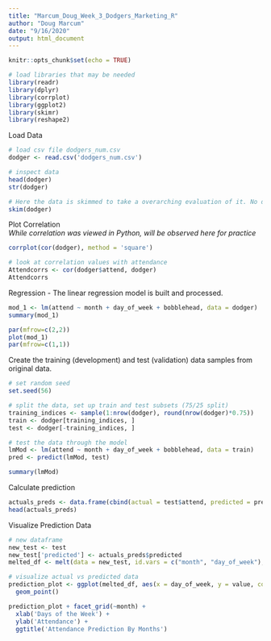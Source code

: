 ---
title: "Marcum_Doug_Week_3_Dodgers_Marketing_R"
author: "Doug Marcum"
date: "9/16/2020"
output: html_document
---
```{r setup, include=FALSE}
knitr::opts_chunk$set(echo = TRUE)

# load libraries that may be needed
library(readr)
library(dplyr)
library(corrplot)
library(ggplot2)
library(skimr)
library(reshape2)
```
Load Data
```{r}
# load csv file dodgers_num.csv
dodger <- read.csv('dodgers_num.csv')

# inspect data
head(dodger)
str(dodger)

# Here the data is skimmed to take a overarching evaluation of it. No data is missing and the distributions are as expected for the subject matter.
skim(dodger)
```
Plot Correlation  
*While correlation was viewed in Python, will be observed here for practice*
```{r}
corrplot(cor(dodger), method = 'square')

# look at correlation values with attendance
Attendcorrs <- cor(dodger$attend, dodger)
Attendcorrs
```
Regression - The linear regression model is built and processed.
```{r}
mod_1 <- lm(attend ~ month + day_of_week + bobblehead, data = dodger)
summary(mod_1)
```
```{r}
par(mfrow=c(2,2))
plot(mod_1)
par(mfrow=c(1,1))
```
Create the training (development) and test (validation) data samples from original data.
```{r}
# set random seed
set.seed(56)

# split the data, set up train and test subsets (75/25 split)
training_indices <- sample(1:nrow(dodger), round(nrow(dodger)*0.75))
train <- dodger[training_indices, ]
test <- dodger[-training_indices, ]

# test the data through the model
lmMod <- lm(attend ~ month + day_of_week + bobblehead, data = train)
pred <- predict(lmMod, test)

summary(lmMod)
```
Calculate prediction
```{r}
actuals_preds <- data.frame(cbind(actual = test$attend, predicted = pred))
head(actuals_preds)
```
Visualize Prediction Data
```{r}
# new dataframe
new_test <- test
new_test['predicted'] <- actuals_preds$predicted
melted_df <- melt(data = new_test, id.vars = c("month", "day_of_week"), measure.vars = c("attend", "predicted"))

# visualize actual vs predicted data
prediction_plot <- ggplot(melted_df, aes(x = day_of_week, y = value, color=variable)) + 
  geom_point()

prediction_plot + facet_grid(~month) + 
  xlab('Days of the Week') + 
  ylab('Attendance') + 
  ggtitle('Attendance Prediction By Months')
```